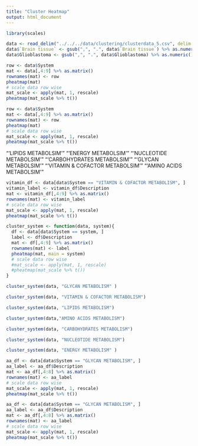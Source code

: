 ```yaml
---
title: "Cluster Heatmap"
output: html_document
---
```

```r
library(scales)
```


```r
data <- read_delim("../../../data/clustering/clusterdata_5.csv", delim = ";")
data$`Brain tissue` <- gsub(",", ".", data$`Brain tissue`) %>% as.numeric()
data$Glioblastoma <- gsub(",", ".", data$Glioblastoma) %>% as.numeric()
```
```r
row <- data$System
mat <- data[,4:9] %>% as.matrix()
rownames(mat) <- row
pheatmap(mat)
# scale data row wise 
mat_scale <- apply(mat, 1, rescale)
pheatmap(mat_scale %>% t())
```


```r
row <- data$System
mat <- data[,4:9] %>% as.matrix()
rownames(mat) <- row
pheatmap(mat)
# scale data row wise 
mat_scale <- apply(mat, 1, rescale)
pheatmap(mat_scale %>% t())
```

"'LIPIDS METABOLSIM'"
"'ENERGY METABOLSIM'"
"'NUCLEOTIDE METABOLSIM'"
"'CARBOHYDRATES METABOLSIM'"
"'GLYCAN METABOLSIM'"
"'VITAMIN & COFACTOR METABOLSIM'"
"'AMINO ACIDS METABOLSIM'"
```r
vitamin_df <- data[data$System == "VITAMIN & COFACTOR METABOLISM", ]
vitamin_label <- vitamin_df$Description
mat <- vitamin_df[,4:9] %>% as.matrix()
rownames(mat) <- vitamin_label
# scale data row wise 
mat_scale <- apply(mat, 1, rescale)
pheatmap(mat_scale %>% t())
```

```r

cluster_system <- function(data, system){
  df <- data[data$System == system, ]
  label <- df$Description
  mat <- df[,4:9] %>% as.matrix()
  rownames(mat) <- label
  pheatmap(mat, main = system)
  # scale data row wise 
  #mat_scale <- apply(mat, 1, rescale)
  #pheatmap(mat_scale %>% t())
}
```


```r
cluster_system(data, "GLYCAN METABOLISM" )
```

```r
cluster_system(data, "VITAMIN & COFACTOR METABOLISM")
```

```r
cluster_system(data, "LIPIDS METABOLISM")
```

```r
cluster_system(data,"AMINO ACIDS METABOLISM")
```

```r
cluster_system(data, "CARBOHYDRATES METABOLISM")
```

```r
cluster_system(data, "NUCLEOTIDE METABOLISM")
```

```r
cluster_system(data, "ENERGY METABOLISM" )
```






```r
aa_df <- data[data$System == "GLYCAN METABOLISM", ]
aa_label <- aa_df$Description
mat <- aa_df[,4:8] %>% as.matrix()
rownames(mat) <- aa_label
# scale data row wise 
mat_scale <- apply(mat, 1, rescale)
pheatmap(mat_scale %>% t())
```

```r
aa_df <- data[data$System == "GLYCAN METABOLISM", ]
aa_label <- aa_df$Description
mat <- aa_df[,4:8] %>% as.matrix()
rownames(mat) <- aa_label
# scale data row wise 
mat_scale <- apply(mat, 1, rescale)
pheatmap(mat_scale %>% t())
```